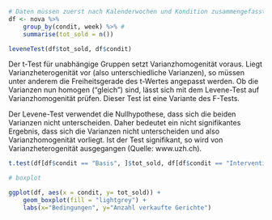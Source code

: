 ```r
# Daten müssen zuerst nach Kalenderwochen und Kondition zusammengefasst werden
df <- nova %>%
    group_by(condit, week) %>% # 
    summarise(tot_sold = n())

leveneTest(df$tot_sold, df$condit)

```

Der t-Test für unabhängige Gruppen setzt Varianzhomogenität voraus. Liegt Varianzheterogenität vor (also unterschiedliche Varianzen), so müssen unter anderem die Freiheitsgerade des t-Wertes angepasst werden. Ob die Varianzen nun homogen ("gleich") sind, lässt sich mit dem Levene-Test auf Varianzhomogenität prüfen. Dieser Test ist eine Variante des F-Tests.

Der Levene-Test verwendet die Nullhypothese, dass sich die beiden Varianzen nicht unterscheiden. Daher bedeutet ein nicht signifikantes Ergebnis, dass sich die Varianzen nicht unterscheiden und also Varianzhomogenität vorliegt. Ist der Test signifikant, so wird von Varianzheterogenität ausgegangen (Quelle: www.uzh.ch).

```r
t.test(df[df$condit == "Basis", ]$tot_sold, df[df$condit == "Intervention", ]$tot_sold, var.equal = F, alternative = "less") # siehe gerichtete Hypothese

# boxplot

ggplot(df, aes(x = condit, y= tot_sold)) + 
    geom_boxplot(fill = "lightgrey") + 
    labs(x="Bedingungen", y="Anzahl verkaufte Gerichte")
```

